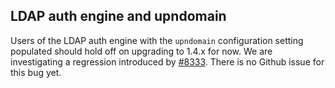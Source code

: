 ## LDAP auth engine and upndomain

Users of the LDAP auth engine with the `upndomain` configuration setting populated
should hold off on upgrading to 1.4.x for now.  We are investigating a regression
introduced by [#8333](https://github.com/quid/vault/pull/8333).  There is
no Github issue for this bug yet.

